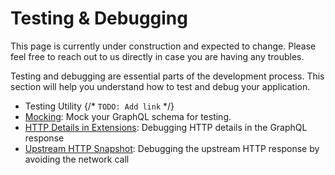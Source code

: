 
# Testing & Debugging

<Callout>
  This page is currently under construction and expected to change. Please feel free to reach out to
  us directly in case you are having any troubles.
</Callout>

Testing and debugging are essential parts of the development process. This section will help you
understand how to test and debug your application.

- Testing Utility {/* `TODO: Add link` */}
- [Mocking](/v1/serve/features/testing/mocking): Mock your GraphQL schema for testing.
- [HTTP Details in Extensions](/v1/serve/features/testing/http-details-extensions): Debugging HTTP
  details in the GraphQL response
- [Upstream HTTP Snapshot](/v1/serve/features/testing/upstream-http-snapshot): Debugging the
  upstream HTTP response by avoiding the network call
